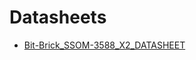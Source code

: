 # Datasheets

- [Bit-Brick_SSOM-3588_X2_DATASHEET](https://github.com/bit-brick/datasheets/blob/main/SSOM-3588-X2/Bit-Brick_SSOM-3588_X2_DATASHEET.pdf)

